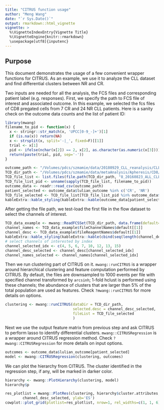 ```yaml
---
title: "CITRUS function usage"
author: "Meng Wang"
date: "`r Sys.Date()`"
output: rmarkdown::html_vignette
vignette: >
  %\VignetteIndexEntry{Vignette Title}
  %\VignetteEngine{knitr::rmarkdown}
  \usepackage[utf8]{inputenc}
---
```


## Purpose

This document demonstrates the usage of a few convenient wrapper functions for CITRUS. As an example, we use it to analyze the CLL dataset and find differential clusters between NR and CR. 

Two inputs are needed for all the analysis, the FCS files and corresponding patient label (e.g. responses). First, we specify the path to FCS file of interest and associated outcome. In this example, we selected the fcs files of CD8 pregated cells from 7 CR and 24 NR CLL patients. Here is a sanity check on the outcome data counts and the list of patient ID:


```r
library(mwang)
filename_to_pid <- function(x) {
  x <- stringr::str_match(x, 'UPCC[0-9_-]+')[1]
  if (is.na(x)) return(NA)
  x <- strsplit(x, split='-|_', fixed=F)[[1]]
  trial <- x[1]
  pid <- ifelse(nchar(x[2]) == 2, x[2], as.character(as.numeric(x[3])))
  return(paste(trial, pid, sep='-'))
}
```

```r
outcome_path <- "/Volumes/pdcs/szmamie/data/20180929_CLL_reanalysis/CLL_outcomes.csv"
TCD_dir_path <- "/Volumes/pdcs/szmamie/data/metaAnalysis/Apheresis/CD8/TCD/"
TCD_file_list <- list.files(file.path(TCD_dir_path, "8_20160823_ALL_CLL/"), pattern="fcs", full=T)
TCD_file_list_pid <- unname(sapply(TCD_file_list, filename_to_pid))
outcome_data <- readr::read_csv(outcome_path)
patient_selected <- outcome_data$lulian_outcome %in% c('CR', 'NR')
TCD_file_selected <- TCD_file_list[TCD_file_list_pid %in% outcome_data$pid[patient_selected]]
kableExtra::kable_styling(kableExtra::kable(outcome_data[patient_selected,]))
```

After getting the file path, we test-load the first file in the flow dataset to select the channels of interest.

```r
TCD_data_example <- mwang::ReadFCSSet(TCD_dir_path, data.frame(default=TCD_file_selected[1]))
channel_names <- TCD_data_example$fileChannelNames$default[[1]]
channel_desc <- TCD_data_example$fileReagentNames$default[[1]]
kableExtra::kable_styling(kableExtra::kable(cbind(seq(length(channel_desc)), channel_names, channel_desc)))
# select channels of interested by index
channel_selected_idx <- c(4, 5, 6, 7, 10, 12, 13, 15)
channel_desc_selected <- channel_desc[channel_selected_idx]
channel_names_selected <- channel_names[channel_selected_idx]
```

Then we run clustering part of CITRUS on it. `mwang::runCITRUS` is a wrapper around hierarchical clustering and feature computation performed by CITRUS. By default, the files are downsampled to 1000 events per file with specified channel transformed by `arcsinh`; 1-fold hclust is performed using these channels; the abundance of clusters that are larger than 5\% of the total population are used as features. Check `?mwang::runCITRUS` for more details on options. 

```r
clustering <- mwang::runCITRUS(dataDir = TCD_dir_path, 
                               selected.desc = channel_desc_selected, 
                               fileList = TCD_file_selected
                               )
```

Next we use the output feature matrix from previous step and ask CITRUS to perform lasso to identify differential clusters. `mwang::CITRUSRegression` is a wrapper around CITRUS regression method. Check `?mwang::CITRUSRegression` for more details on input options. 

```r
outcomes <- outcome_data$lulian_outcome[patient_selected]
model <- mwang::CITRUSRegression(clustering, outcomes)
```

We can plot the hierarchy from CITRUS. The cluster identified in the regression step, if any, will be marked in darker color. 

```r
hierarchy <- mwang::PlotHierarchy(clustering, model)
hierarchy$p
```

```r
res_plotlist = mwang::PlotRes(clustering, hierarchy$cluster.attributes, outcomes, channel_names_selected, 
        channel_desc_selected, ylab='ES')
cowplot::plot_grid(plotlist=res_plotlist, nrow=1, rel_widths=c(1, 1, 6)) 
```
